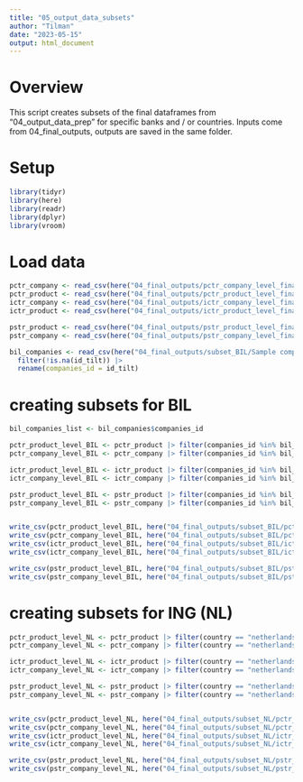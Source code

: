 ---
title: "05_output_data_subsets"
author: "Tilman"
date: "2023-05-15"
output: html_document
---

# Overview
This script creates subsets of the final dataframes from "04_output_data_prep" for specific banks and / or countries. Inputs come from 04_final_outputs, outputs are saved in the same folder. 

# Setup
```{r}
library(tidyr)
library(here)
library(readr)
library(dplyr)
library(vroom)

```

# Load data
```{r}
pctr_company <- read_csv(here("04_final_outputs/pctr_company_level_final_v4.csv"))
pctr_product <- read_csv(here("04_final_outputs/pctr_product_level_final_v4.csv"))
ictr_company <- read_csv(here("04_final_outputs/ictr_company_level_final_v4.csv"))
ictr_product <- read_csv(here("04_final_outputs/ictr_product_level_final_v4.csv"))

pstr_product <- read_csv(here("04_final_outputs/pstr_product_level_final.csv"))
pstr_company <- read_csv(here("04_final_outputs/pstr_company_level_final.csv"))

bil_companies <- read_csv(here("04_final_outputs/subset_BIL/Sample companies to send to 2Dii.csv")) |> 
  filter(!is.na(id_tilt)) |> 
  rename(companies_id = id_tilt)

```


# creating subsets for BIL
```{r}
bil_companies_list <- bil_companies$companies_id

pctr_product_level_BIL <- pctr_product |> filter(companies_id %in% bil_companies_list)
pctr_company_level_BIL <- pctr_company |> filter(companies_id %in% bil_companies_list)

ictr_product_level_BIL <- ictr_product |> filter(companies_id %in% bil_companies_list)
ictr_company_level_BIL <- ictr_company |> filter(companies_id %in% bil_companies_list)

pstr_product_level_BIL <- pstr_product |> filter(companies_id %in% bil_companies_list)
pstr_company_level_BIL <- pstr_company |> filter(companies_id %in% bil_companies_list)


write_csv(pctr_product_level_BIL, here("04_final_outputs/subset_BIL/pctr_product_level_BIL.csv"))
write_csv(pctr_company_level_BIL, here("04_final_outputs/subset_BIL/pctr_company_level_BIL.csv"))
write_csv(ictr_product_level_BIL, here("04_final_outputs/subset_BIL/ictr_product_level_BIL.csv"))
write_csv(ictr_company_level_BIL, here("04_final_outputs/subset_BIL/ictr_company_level_BIL.csv"))

write_csv(pstr_product_level_BIL, here("04_final_outputs/subset_BIL/pstr_product_level_BIL.csv"))
write_csv(pstr_company_level_BIL, here("04_final_outputs/subset_BIL/pstr_company_level_BIL.csv"))


```

# creating subsets for ING (NL)
```{r}

pctr_product_level_NL <- pctr_product |> filter(country == "netherlands")
pctr_company_level_NL <- pctr_company |> filter(country == "netherlands")

ictr_product_level_NL <- ictr_product |> filter(country == "netherlands")
ictr_company_level_NL <- ictr_company |> filter(country == "netherlands")

pstr_product_level_NL <- pstr_product |> filter(country == "netherlands")
pstr_company_level_NL <- pstr_company |> filter(country == "netherlands")


write_csv(pctr_product_level_NL, here("04_final_outputs/subset_NL/pctr_product_level_NL.csv"))
write_csv(pctr_company_level_NL, here("04_final_outputs/subset_NL/pctr_company_level_NL.csv"))
write_csv(ictr_product_level_NL, here("04_final_outputs/subset_NL/ictr_product_level_NL.csv"))
write_csv(ictr_company_level_NL, here("04_final_outputs/subset_NL/ictr_company_level_NL.csv"))

write_csv(pstr_product_level_NL, here("04_final_outputs/subset_NL/pstr_product_level_NL.csv"))
write_csv(pstr_company_level_NL, here("04_final_outputs/subset_NL/pstr_company_level_NL.csv"))

```
